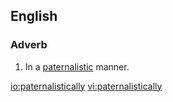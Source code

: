 ==English==

===Adverb===
{{en-adv}}
# In a [[paternalistic]] manner.

[[io:paternalistically]]
[[vi:paternalistically]]